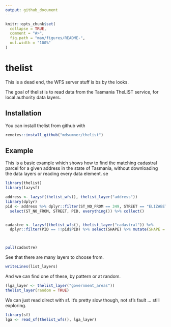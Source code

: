 ```yaml
---
output: github_document
---
```


<!-- README.md is generated from README.Rmd. Please edit that file -->

```r
knitr::opts_chunk$set(
  collapse = TRUE,
  comment = "#>",
  fig.path = "man/figures/README-",
  out.width = "100%"
)
```

# thelist

<!-- badges: start -->
<!-- badges: end -->


This is a dead end, the WFS server stuff is bs by the looks. 

The goal of thelist is to read data from the Tasmania TheLIST service, for local authority data layers. 

## Installation

You can install thelist from github with

``` r
remotes::install_github("mdsumner/thelist")
```

## Example

This is a basic example which shows how to find the matching cadastral parcel for a given address in the state of Tasmania, without downloading the data layers or reading every data element. 
se
```r
library(thelist)
library(lazysf)

address <- lazysf(thelist_wfs(), thelist_layer("address"))
library(dplyr)
pid <- address %>% dplyr::filter(ST_NO_FROM == 349, STREET == "ELIZABETH") %>%
  select(ST_NO_FROM, STREET, PID, everything()) %>% collect()


cadastre <- lazysf(thelist_wfs(), thelist_layer("cadastral")) %>% 
  dplyr::filter(PID == !!pid$PID) %>% select(SHAPE) %>% mutate(SHAPE = sql('CAST(SHAPE AS geometry( "GEOMETRYCOLLECTION"))  '))



pull(cadastre)


```

See that there are many layers to choose from. 

```r
writeLines(list_layers)
```

And we can find one of these, by pattern or at random. 

```r
(lga_layer <- thelist_layer("government_areas"))
thelist_layer(random = TRUE)
```

We can just read direct with sf. It's pretty slow though, not sf's fault ... still exploring.  

```r
library(sf)
lga <- read_sf(thelist_wfs(), lga_layer)

```
